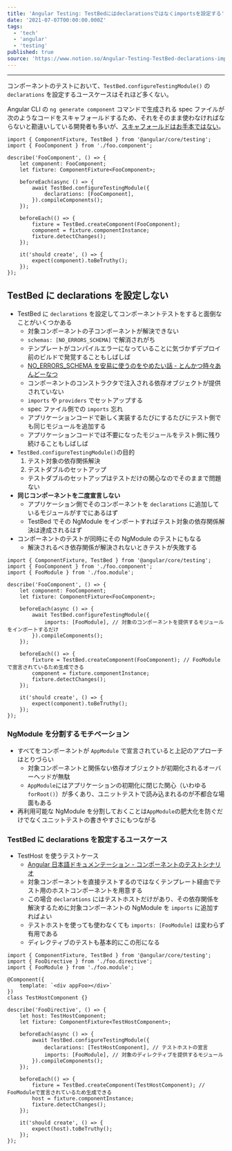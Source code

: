 ```yaml
---
title: 'Angular Testing: TestBedにはdeclarationsではなくimportsを設定する'
date: '2021-07-07T00:00:00.000Z'
tags:
  - 'tech'
  - 'angular'
  - 'testing'
published: true
source: 'https://www.notion.so/Angular-Testing-TestBed-declarations-imports-49b8a62610b540be869b0a39ab002ff9'
---
```



<LinkPreview src="https://scrapbox.io/lacolaco-engineering/TestBed%E3%81%AB%E3%81%AFdeclarations%E3%81%A7%E3%81%AF%E3%81%AA%E3%81%8Fimports%E3%82%92%E8%A8%AD%E5%AE%9A%E3%81%99%E3%82%8B" />

---

コンポーネントのテストにおいて、`TestBed.configureTestingModule()` の `declarations` を設定するユースケースはそれほど多くない。

Angular CLI の `ng generate component` コマンドで生成される spec ファイルが次のようなコードをスキャフォールドするため、それをそのまま使わなければならないと勘違いしている開発者も多いが、[スキャフォールドはお手本ではない](https://scrapbox.io/lacolaco-engineering/%E3%82%B9%E3%82%AD%E3%83%A3%E3%83%95%E3%82%A9%E3%83%BC%E3%83%AB%E3%83%89%E3%81%AF%E3%81%8A%E6%89%8B%E6%9C%AC%E3%81%A7%E3%81%AF%E3%81%AA%E3%81%84)。

```plaintext
import { ComponentFixture, TestBed } from '@angular/core/testing';
import { FooComponent } from './foo.component';

describe('FooComponent', () => {
    let component: FooComponent;
    let fixture: ComponentFixture<FooComponent>;

    beforeEach(async () => {
        await TestBed.configureTestingModule({
            declarations: [FooComponent],
        }).compileComponents();
    });

    beforeEach(() => {
        fixture = TestBed.createComponent(FooComponent);
        component = fixture.componentInstance;
        fixture.detectChanges();
    });

    it('should create', () => {
        expect(component).toBeTruthy();
    });
});
```

## TestBed に declarations を設定しない

- TestBed に `declarations` を設定してコンポーネントテストをすると面倒なことがいくつかある
  - 対象コンポーネントの子コンポーネントが解決できない
  - `schemas: [NO_ERRORS_SCHEMA]` で解消されがち
  - テンプレートがコンパイルエラーになっていることに気づかずデプロイ前のビルドで発覚することもしばしば
  - [NO_ERRORS_SCHEMA を安易に使うのをやめたい話 - とんかつ時々あんどーなつ](https://kasaharu.hatenablog.com/entry/20210705/1625492137)
  - コンポーネントのコンストラクタで注入される依存オブジェクトが提供されていない
  - `imports` や `providers` でセットアップする
  - spec ファイル側での `imports` 忘れ
  - アプリケーションコードで新しく実装するたびにするたびにテスト側でも同じモジュールを追加する
  - アプリケーションコードでは不要になったモジュールをテスト側に残り続けることもしばしば
- `TestBed.configureTestingModule()`の目的
  1.  テスト対象の依存関係解決
  1.  テストダブルのセットアップ
  - テストダブルのセットアップはテストだけの関心なのでそのままで問題ない
- **同じコンポーネントを二度宣言しない**
  - アプリケーション側でそのコンポーネントを `declarations` に追加しているモジュールがすでにあるはず
  - TestBed でその NgModule をインポートすればテスト対象の依存関係解決は達成されるはず
- コンポーネントのテストが同時にその NgModule のテストにもなる
  - 解決されるべき依存関係が解決されないときテストが失敗する

```plaintext
import { ComponentFixture, TestBed } from '@angular/core/testing';
import { FooComponent } from './foo.component';
import { FooModule } from './foo.module';

describe('FooComponent', () => {
    let component: FooComponent;
    let fixture: ComponentFixture<FooComponent>;

    beforeEach(async () => {
        await TestBed.configureTestingModule({
            imports: [FooModule], // 対象のコンポーネントを提供するモジュールをインポートするだけ
        }).compileComponents();
    });

    beforeEach(() => {
        fixture = TestBed.createComponent(FooComponent); // FooModuleで宣言されているため生成できる
        component = fixture.componentInstance;
        fixture.detectChanges();
    });

    it('should create', () => {
        expect(component).toBeTruthy();
    });
});
```

### NgModule を分割するモチベーション

- すべてをコンポーネントが `AppModule` で宣言されていると上記のアプローチはとりづらい
  - 対象コンポーネントと関係ない依存オブジェクトが初期化されるオーバーヘッドが無駄
  - `AppModule`にはアプリケーションの初期化に閉じた関心（いわゆる `forRoot()`）が多くあり、ユニットテストで読み込まれるのが不都合な場面もある
- 再利用可能な NgModule を分割しておくことは`AppModule`の肥大化を防ぐだけでなくユニットテストの書きやすさにもつながる

### TestBed に declarations を設定するユースケース

- TestHost を使うテストケース
  - [Angular 日本語ドキュメンテーション - コンポーネントのテストシナリオ](https://angular.jp/guide/testing-components-scenarios#%E3%83%86%E3%82%B9%E3%83%88%E3%83%9B%E3%82%B9%E3%83%88%E5%86%85%E9%83%A8%E3%81%AE%E3%82%B3%E3%83%B3%E3%83%9D%E3%83%BC%E3%83%8D%E3%83%B3%E3%83%88)
  - 対象コンポーネントを直接テストするのではなくテンプレート経由でテスト用のホストコンポーネントを用意する
  - この場合 `declarations` にはテストホストだけがあり、その依存関係を解決するために対象コンポーネントの NgModule を `imports` に追加すればよい
  - テストホストを使っても使わなくても `imports: [FooModule]` は変わらず有用である
  - ディレクティブのテストも基本的にこの形になる

```plaintext
import { ComponentFixture, TestBed } from '@angular/core/testing';
import { FooDirective } from './foo.directive';
import { FooModule } from './foo.module';

@Component({
    template: `<div appFoo></div>`
})
class TestHostComponent {}

describe('FooDirective', () => {
    let host: TestHostComponent;
    let fixture: ComponentFixture<TestHostComponent>;

    beforeEach(async () => {
        await TestBed.configureTestingModule({
            declarations: [TestHostComponent], // テストホストの宣言
            imports: [FooModule], // 対象のディレクティブを提供するモジュール
        }).compileComponents();
    });

    beforeEach(() => {
        fixture = TestBed.createComponent(TestHostComponent); // FooModuleで宣言されているため生成できる
        host = fixture.componentInstance;
        fixture.detectChanges();
    });

    it('should create', () => {
        expect(host).toBeTruthy();
    });
});
```
